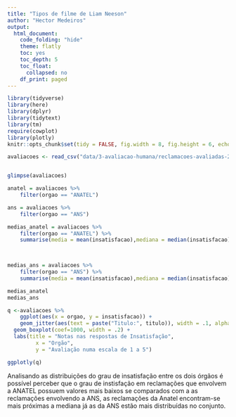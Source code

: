 ```yaml
---
title: "Tipos de filme de Liam Neeson"
author: "Hector Medeiros"
output:
  html_document:
    code_folding: "hide"
    theme: flatly
    toc: yes
    toc_depth: 5
    toc_float:
      collapsed: no
    df_print: paged
---
```


```r
library(tidyverse)
library(here)
library(dplyr)
library(tidytext)
library(tm)
require(cowplot)
library(plotly)
knitr::opts_chunk$set(tidy = FALSE, fig.width = 8, fig.height = 6, echo = TRUE)
```

```r
avaliacoes <- read_csv("data/3-avaliacao-humana/reclamacoes-avaliadas-20190515.csv")


glimpse(avaliacoes)

anatel = avaliacoes %>% 
    filter(orgao == "ANATEL")

ans = avaliacoes %>% 
    filter(orgao == "ANS")

medias_anatel = avaliacoes %>% 
    filter(orgao == "ANATEL") %>% 
    summarise(media = mean(insatisfacao),mediana = median(insatisfacao),dp = sd(insatisfacao) )

  

medias_ans = avaliacoes %>% 
    filter(orgao == "ANS") %>% 
    summarise(media = mean(insatisfacao),mediana = median(insatisfacao),dp = sd(insatisfacao) )

medias_anatel
medias_ans

```

```r
q <-avaliacoes %>%
    ggplot(aes(x = orgao, y = insatisfacao)) +
    geom_jitter(aes(text = paste("Titulo:", titulo)), width = .1, alpha = .4, color = 'deepskyblue1')+
  geom_boxplot(coef=1000, width = .2) +
  labs(title = "Notas nas respostas de Insatisfação",
         x = "Orgão",
         y = "Avaliação numa escala de 1 a 5")

ggplotly(q)
```

Analisando as distribuições do grau de insatisfação entre os dois órgãos é possível perceber que o grau de instisfação em reclamações que envolvem a ANATEL  possuem valores mais baixos se  comparados com a as reclamações envolvendo a ANS, as reclamações da Anatel encontram-se mais próximas a mediana já as da ANS estão mais distribuídas no conjunto.




